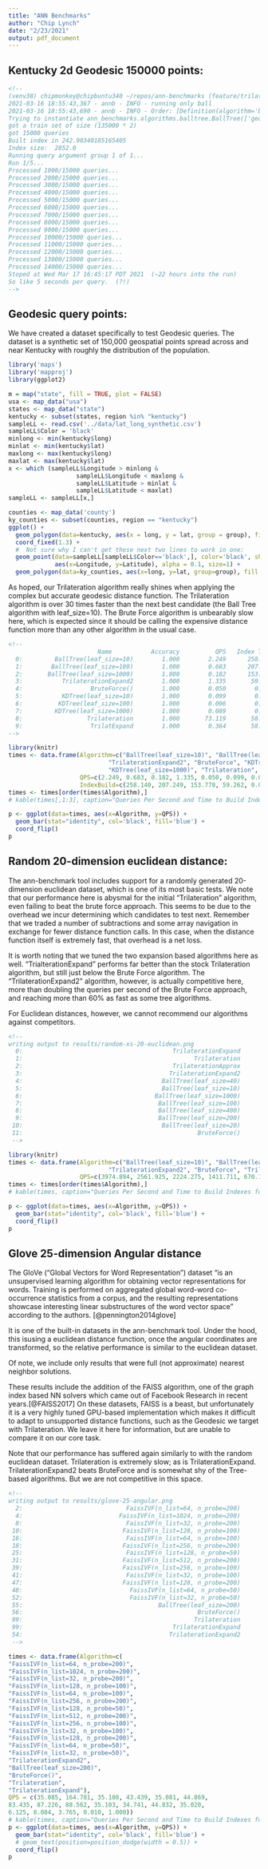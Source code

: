 ```yaml
---
title: "ANN Benchmarks"
author: "Chip Lynch"
date: "2/23/2021"
output: pdf_document
---
```

## Kentucky 2d Geodesic 150000 points:
```html
<!--
(venv38) chipmonkey@chipbuntu340 ~/repos/ann-benchmarks (feature/trilateration_index)$ ./run_trilat.sh 
2021-03-16 18:55:43,367 - annb - INFO - running only ball
2021-03-16 18:55:43,690 - annb - INFO - Order: [Definition(algorithm='ball', constructor='BallTree', module='ann_benchmarks.algorithms.balltree', docker_tag='ann-benchmarks-sklearn', arguments=['geodesic', 400], query_argument_groups=[], disabled=True), Definition(algorithm='ball', constructor='BallTree', module='ann_benchmarks.algorithms.balltree', docker_tag='ann-benchmarks-sklearn', arguments=['geodesic', 20], query_argument_groups=[], disabled=True), Definition(algorithm='ball', constructor='BallTree', module='ann_benchmarks.algorithms.balltree', docker_tag='ann-benchmarks-sklearn', arguments=['geodesic', 10], query_argument_groups=[], disabled=True), Definition(algorithm='ball', constructor='BallTree', module='ann_benchmarks.algorithms.balltree', docker_tag='ann-benchmarks-sklearn', arguments=['geodesic', 1000], query_argument_groups=[], disabled=True), Definition(algorithm='ball', constructor='BallTree', module='ann_benchmarks.algorithms.balltree', docker_tag='ann-benchmarks-sklearn', arguments=['geodesic', 200], query_argument_groups=[], disabled=True), Definition(algorithm='ball', constructor='BallTree', module='ann_benchmarks.algorithms.balltree', docker_tag='ann-benchmarks-sklearn', arguments=['geodesic', 100], query_argument_groups=[], disabled=True), Definition(algorithm='ball', constructor='BallTree', module='ann_benchmarks.algorithms.balltree', docker_tag='ann-benchmarks-sklearn', arguments=['geodesic', 40], query_argument_groups=[], disabled=True)]
Trying to instantiate ann_benchmarks.algorithms.balltree.BallTree(['geodesic', 400])
got a train set of size (135000 * 2)
got 15000 queries
Built index in 242.90340185165405
Index size:  2852.0
Running query argument group 1 of 1...
Run 1/5...
Processed 1000/15000 queries...
Processed 2000/15000 queries...
Processed 3000/15000 queries...
Processed 4000/15000 queries...
Processed 5000/15000 queries...
Processed 6000/15000 queries...
Processed 7000/15000 queries...
Processed 8000/15000 queries...
Processed 9000/15000 queries...
Processed 10000/15000 queries...
Processed 11000/15000 queries...
Processed 12000/15000 queries...
Processed 13000/15000 queries...
Processed 14000/15000 queries...
Stoped at Wed Mar 17 16:45:17 PDT 2021  (~22 hours into the run)
So like 5 seconds per query.  (?!)
-->
```

## Geodesic query points:

We have created a dataset specifically to test Geodesic queries.  The dataset is a synthetic set of 150,000 geospatial points spread across and near Kentucky with roughly the distribution of the population.

```r
library('maps')
library('mapproj')
library(ggplot2)

m = map("state", fill = TRUE, plot = FALSE)
usa <- map_data("usa")
states <- map_data("state")
kentucky <- subset(states, region %in% "kentucky")
sampleLL <- read.csv('../data/lat_long_synthetic.csv')
sampleLL$Color = 'black'
minlong <- min(kentucky$long)
minlat <- min(kentucky$lat)
maxlong <- max(kentucky$long)
maxlat <- max(kentucky$lat)
x <- which (sampleLL$Longitude > minlong &
                   sampleLL$Longitude < maxlong &
                   sampleLL$Latitude > minlat &
                   sampleLL$Latitude < maxlat)
sampleLL <- sampleLL[x,]

counties <- map_data('county')
ky_counties <- subset(counties, region == "kentucky")
ggplot() + 
  geom_polygon(data=kentucky, aes(x = long, y = lat, group = group), fill = "white", color = "black") + 
  coord_fixed(1.3) +
  #  Not sure why I can't get these next two lines to work in one:
  geom_point(data=sampleLL[sampleLL$Color=='black',], color='black', shape=16,
             aes(x=Longitude, y=Latitude), alpha = 0.1, size=1) +
  geom_polygon(data=ky_counties, aes(x=long, y=lat, group=group), fill = NA, color = "white")
```

As hoped, our Trilateration algorithm really shines when applying the complex but accurate geodesic distance function.  The Trilateration algorithm is over 30 times faster than the next best candidate (the Ball Tree algorithm with leaf_size=10).  The Brute Force algorithm is unbearably slow here, which is expected since it should be calling the expensive distance function more than any other algorithm in the usual case.

```html
<!--
                         Name           Accuracy          QPS   Index Time
  0:         BallTree(leaf_size=10)        1.000        2.249      258.140
  1:        BallTree(leaf_size=100)        1.000        0.683      207.249
  2:       BallTree(leaf_size=1000)        1.000        0.182      153.778
  3:           TrilaterationExpand2        1.000        1.335       59.262
  4:                   BruteForce()        1.000        0.050        0.001
  5:           KDTree(leaf_size=10)        1.000        0.099        0.125
  6:          KDTree(leaf_size=100)        1.000        0.096        0.106
  7:         KDTree(leaf_size=1000)        1.000        0.089        0.085
  8:                  Trilateration        1.000       73.119       58.857
  9:                   TrilatExpand        1.000        0.364       58.737
-->
```

```r
library(knitr)
times <- data.frame(Algorithm=c("BallTree(leaf_size=10)", "BallTree(leaf_size=100)", "BallTree(leaf_size=1000)",
                            "TrilaterationExpand2", "BruteForce", "KDTree(leaf_size=10)", "KDTree(leaf_size=100)",
                            "KDTree(leaf_size=1000)", "Trilateration", "TrilaterationExpand"),
                    QPS=c(2.249, 0.683, 0.182, 1.335, 0.050, 0.099, 0.096, 0.089, 73.119, 0.364),
                    IndexBuild=c(258.140, 207.249, 153.778, 59.262, 0.001, 0.125, 0.106, 0.085, 58.875, 58.737))
times <- times[order(times$Algorithm),]
# kable(times[,1:3], caption="Queries Per Second and Time to Build Indexes for Geodesic (Q=150,000)")

p <- ggplot(data=times, aes(x=Algorithm, y=QPS)) +
  geom_bar(stat="identity", col='black', fill='blue') +
  coord_flip()
p
```


## Random 20-dimension euclidean distance:

The ann-benchmark tool includes support for a randomly generated 20-dimension euclidean dataset, which is one of its most basic tests.  We note that our performance here is abysmal for the initial "Trilateration" algorithm, even failing to beat the brute force approach.  This seems to be due to the overhead we incur determining which candidates to test next.  Remember that we traded a number of subtractions and some array navigation in exchange for fewer distance function calls.  In this case, when the distance function itself is extremely fast, that overhead is a net loss.

It is worth noting that we tuned the two expansion based algorithms here as well.  "TrialterationExpand" performs far better than the stock Trilateration algorithm, but still just below the Brute Force algorithm.  The "TrilaterationExpand2" algorithm, however, is actually competitive here, more than doubling the queries per second of the Brute Force approach, and reaching more than 60% as fast as some tree algorithms.

For Euclidean distances, however, we cannot recommend our algorithms against competitors.

```html
<!--
writing output to results/random-xs-20-euclidean.png
  0:                                          TrilaterationExpand        1.000      401.899
  1:                                                Trilateration        1.000       25.971
  2:                                          TrilaterationApprox        0.585       71.236
  3:                                         TrilaterationExpand2        1.000     1411.711
  4:                                       BallTree(leaf_size=40)        1.000     3040.686
  5:                                       BallTree(leaf_size=10)        1.000     3974.894
  6:                                     BallTree(leaf_size=1000)        1.000     2224.275
  7:                                      BallTree(leaf_size=100)        1.000     2561.925
  8:                                      BallTree(leaf_size=400)        1.000     2265.526
  9:                                      BallTree(leaf_size=200)        1.000     2352.948
 10:                                       BallTree(leaf_size=20)        1.000     3532.328
 11:                                                 BruteForce()        1.000      670.163
 -->
```

```r
library(knitr)
times <- data.frame(Algorithm=c("BallTree(leaf_size=10)", "BallTree(leaf_size=100)", "BallTree(leaf_size=1000)",
                            "TrilaterationExpand2", "BruteForce", "Trilateration", "TrilaterationExpand"),
                    QPS=c(3974.894, 2561.925, 2224.275, 1411.711, 670.163, 25.971, 401.899))
times <- times[order(times$Algorithm),]
# kable(times, caption="Queries Per Second and Time to Build Indexes for 20-dimension Euclidean")

p <- ggplot(data=times, aes(x=Algorithm, y=QPS)) +
  geom_bar(stat="identity", col='black', fill='blue') +
  coord_flip()
p
```

## Glove 25-dimension Angular distance

The GloVe ("Global Vectors for Word Representation") dataset "is an unsupervised learning algorithm for obtaining vector representations for words. Training is performed on aggregated global word-word co-occurrence statistics from a corpus, and the resulting representations showcase interesting linear substructures of the word vector space" according to the authors. [@pennington2014glove]

It is one of the built-in datasets in the ann-benchmark tool.  Under the hood, this isusing a euclidean distance function, once the angular coordinates are transformed, so the relative performance is similar to the euclidean dataset.

Of note, we include only results that were full (not approximate) nearest neighbor solutions.

These results include the addition of the FAISS algorithm, one of the graph index based NN solvers which came out of Facebook Research in recent years.[@FAISS2017]  On these datasets, FAISS is a beast, but unfortunately it is a very highly tuned GPU-based implementation which makes it difficult to adapt to unsupported distance functions, such as the Geodesic we target with Trilateration.  We leave it here for information, but are unable to compare it on our core task.

Note that our performance has suffered again similarly to with the random euclidean dataset.  Trilateration is extremely slow; as is TrilaterationExpand.  TrilaterationExpand2 beats BruteForce and is somewhat shy of the Tree-based algorithms.  But we are not competitive in this space.

```html
<!--
writing output to results/glove-25-angular.png
  2:                             FaissIVF(n_list=64, n_probe=200)        1.000       35.085
  4:                           FaissIVF(n_list=1024, n_probe=200)        1.000      164.781
  8:                             FaissIVF(n_list=32, n_probe=200)        1.000       35.108
 10:                            FaissIVF(n_list=128, n_probe=100)        1.000       43.439
 16:                             FaissIVF(n_list=64, n_probe=100)        1.000       35.081
 18:                            FaissIVF(n_list=256, n_probe=200)        1.000       44.869
 25:                             FaissIVF(n_list=128, n_probe=50)        1.000       83.435
 31:                            FaissIVF(n_list=512, n_probe=200)        1.000       87.226
 39:                            FaissIVF(n_list=256, n_probe=100)        1.000       88.562
 41:                             FaissIVF(n_list=32, n_probe=100)        1.000       35.103
 47:                            FaissIVF(n_list=128, n_probe=200)        1.000       34.741
 48:                              FaissIVF(n_list=64, n_probe=50)        1.000       44.832
 52:                              FaissIVF(n_list=32, n_probe=50)        1.000       35.020
 55:                                      BallTree(leaf_size=200)        1.000        8.084
 56:                                                 BruteForce()        1.000        3.765
 99:                                                Trilateration        1.000        0.010  # Estimate from 1000 queries
 99:                                          TrilaterationExpand        1.000        1.090
 54:                                         TrilaterationExpand2        1.000        6.125
 -->
```



```r
times <- data.frame(Algorithm=c(
"FaissIVF(n_list=64, n_probe=200)",
"FaissIVF(n_list=1024, n_probe=200)",
"FaissIVF(n_list=32, n_probe=200)",
"FaissIVF(n_list=128, n_probe=100)",
"FaissIVF(n_list=64, n_probe=100)",
"FaissIVF(n_list=256, n_probe=200)",
"FaissIVF(n_list=128, n_probe=50)",
"FaissIVF(n_list=512, n_probe=200)",
"FaissIVF(n_list=256, n_probe=100)",
"FaissIVF(n_list=32, n_probe=100)",
"FaissIVF(n_list=128, n_probe=200)",
"FaissIVF(n_list=64, n_probe=50)",
"FaissIVF(n_list=32, n_probe=50)",
"TrilaterationExpand2",
"BallTree(leaf_size=200)",
"BruteForce()",
"Trilateration",
"TrilaterationExpand"),
QPS = c(35.085, 164.781, 35.108, 43.439, 35.081, 44.869,
83.435, 87.226, 88.562, 35.103, 34.741, 44.832, 35.020,
6.125, 8.084, 3.765, 0.010, 1.000))
# kable(times, caption="Queries Per Second and Time to Build Indexes for glove-25-angular")
p <- ggplot(data=times, aes(x=Algorithm, y=QPS)) +
  geom_bar(stat="identity", col='black', fill='blue') +
  # geom_text(position=position_dodge(width = 0.5)) +
  coord_flip()
p
```
